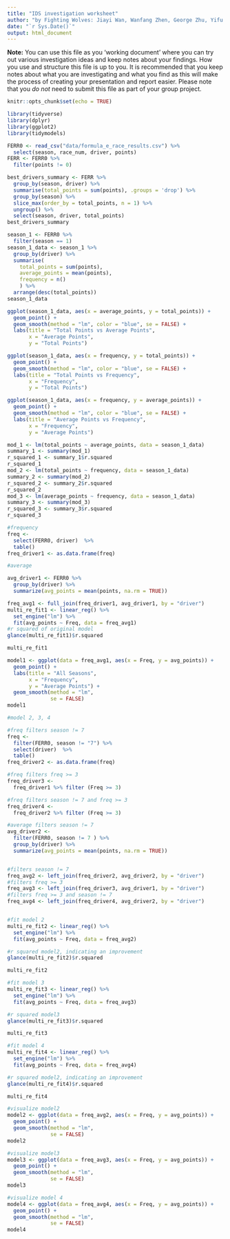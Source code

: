 ```yaml
---
title: "IDS investigation worksheet"
author: "by Fighting Wolves: Jiayi Wan, Wanfang Zhen, George Zhu, Yifu Li & Yunrui Lyu"
date: "`r Sys.Date()`"
output: html_document
---
```


**Note:** You can use this file as you 'working document' where you can try out various investigation ideas and keep notes about your findings. How you use and structure this file is up to you. It is recommended that you keep notes about what you are investigating and what you find as this will make the process of creating your presentation and report easier. Please note that you _do not_ need to submit this file as part of your group project.


```r
knitr::opts_chunk$set(echo = TRUE)
```


```r
library(tidyverse)
library(dplyr)
library(ggplot2)
library(tidymodels)
```

```r
FERR0 <- read_csv("data/formula_e_race_results.csv") %>%
  select(season, race_num, driver, points)
FERR <- FERR0 %>% 
  filter(points != 0)
```

```r
best_drivers_summary <- FERR %>%
  group_by(season, driver) %>%
  summarise(total_points = sum(points), .groups = 'drop') %>%
  group_by(season) %>%
  slice_max(order_by = total_points, n = 1) %>%
  ungroup() %>%
  select(season, driver, total_points)
best_drivers_summary
```

```r
season_1 <- FERR0 %>%
  filter(season == 1)
season_1_data <- season_1 %>%
  group_by(driver) %>%
  summarise(
    total_points = sum(points),
    average_points = mean(points),
    frequency = n()
    ) %>%
  arrange(desc(total_points)) 
season_1_data
```

```r
ggplot(season_1_data, aes(x = average_points, y = total_points)) +
  geom_point() +
  geom_smooth(method = "lm", color = "blue", se = FALSE) +
  labs(title = "Total Points vs Average Points",
       x = "Average Points",
       y = "Total Points")

ggplot(season_1_data, aes(x = frequency, y = total_points)) +
  geom_point() +
  geom_smooth(method = "lm", color = "blue", se = FALSE) +
  labs(title = "Total Points vs Frequency",
       x = "Frequency",
       y = "Total Points")

ggplot(season_1_data, aes(x = frequency, y = average_points)) +
  geom_point() +
  geom_smooth(method = "lm", color = "blue", se = FALSE) +
  labs(title = "Average Points vs Frequency",
       x = "Frequency",
       y = "Average Points")

mod_1 <- lm(total_points ~ average_points, data = season_1_data)
summary_1 <- summary(mod_1)
r_squared_1 <- summary_1$r.squared
r_squared_1
mod_2 <- lm(total_points ~ frequency, data = season_1_data)
summary_2 <- summary(mod_2)
r_squared_2 <- summary_2$r.squared
r_squared_2
mod_3 <- lm(average_points ~ frequency, data = season_1_data)
summary_3 <- summary(mod_3)
r_squared_3 <- summary_3$r.squared
r_squared_3
```

```r
#frequency
freq <- 
  select(FERR0, driver)  %>% 
  table()
freq_driver1 <- as.data.frame(freq)

#average

avg_driver1 <- FERR0 %>%
  group_by(driver) %>%
  summarize(avg_points = mean(points, na.rm = TRUE))

freq_avg1 <- full_join(freq_driver1, avg_driver1, by = "driver")
multi_re_fit1 <- linear_reg() %>%
  set_engine("lm") %>%
  fit(avg_points ~ Freq, data = freq_avg1)
#r squared of original model
glance(multi_re_fit1)$r.squared

multi_re_fit1

model1 <- ggplot(data = freq_avg1, aes(x = Freq, y = avg_points)) + 
  geom_point() + 
  labs(title = "All Seasons",
       x = "Frequency",
       y = "Average Points") +
  geom_smooth(method = "lm",
              se = FALSE)
model1

#model 2, 3, 4

#freq filters season != 7 
freq <- 
  filter(FERR0, season != "7") %>%
  select(driver)  %>% 
  table()
freq_driver2 <- as.data.frame(freq)

#freq filters freq >= 3
freq_driver3 <-
  freq_driver1 %>% filter (Freq >= 3)

#freq filters season != 7 and freq >= 3
freq_driver4 <-
  freq_driver2 %>% filter (Freq >= 3)

#average filters season != 7
avg_driver2 <-
  filter(FERR0, season != 7 ) %>%
  group_by(driver) %>%
  summarize(avg_points = mean(points, na.rm = TRUE))


#filters season != 7
freq_avg2 <- left_join(freq_driver2, avg_driver2, by = "driver")
#filters freq >= 3
freq_avg3 <- left_join(freq_driver3, avg_driver1, by = "driver")
#filters freq >= 3 and season != 7
freq_avg4 <- left_join(freq_driver4, avg_driver2, by = "driver")


#fit model 2
multi_re_fit2 <- linear_reg() %>%
  set_engine("lm") %>%
  fit(avg_points ~ Freq, data = freq_avg2)

#r squared model2, indicating an improvement
glance(multi_re_fit2)$r.squared

multi_re_fit2

#fit model 3
multi_re_fit3 <- linear_reg() %>%
  set_engine("lm") %>%
  fit(avg_points ~ Freq, data = freq_avg3)

#r squared model3
glance(multi_re_fit3)$r.squared

multi_re_fit3

#fit model 4
multi_re_fit4 <- linear_reg() %>%
  set_engine("lm") %>%
  fit(avg_points ~ Freq, data = freq_avg4)

#r squared model2, indicating an improvement
glance(multi_re_fit4)$r.squared

multi_re_fit4

#visualize model2
model2 <- ggplot(data = freq_avg2, aes(x = Freq, y = avg_points)) + 
  geom_point() + 
  geom_smooth(method = "lm",
              se = FALSE)
model2

#visualize model3
model3 <- ggplot(data = freq_avg3, aes(x = Freq, y = avg_points)) + 
  geom_point() + 
  geom_smooth(method = "lm",
              se = FALSE)
model3

#visualize model 4
model4 <- ggplot(data = freq_avg4, aes(x = Freq, y = avg_points)) + 
  geom_point() + 
  geom_smooth(method = "lm",
              se = FALSE)
model4
```